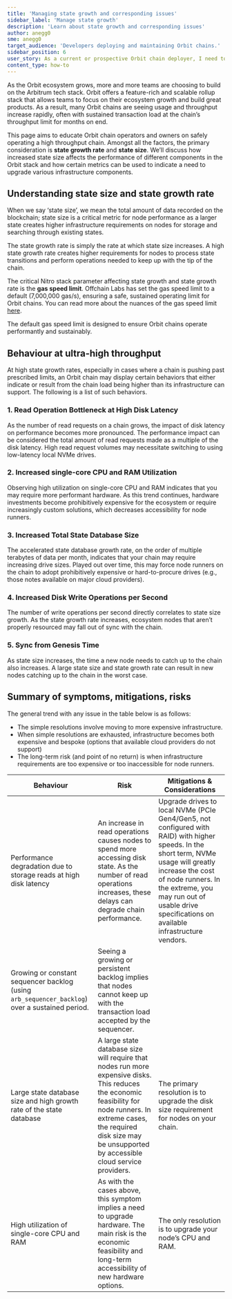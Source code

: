 ```yaml
---
title: 'Managing state growth and corresponding issues'
sidebar_label: 'Manage state growth'
description: 'Learn about state growth and corresponding issues'
author: anegg0
sme: anegg0
target_audience: 'Developers deploying and maintaining Orbit chains.'
sidebar_position: 6
user_story: As a current or prospective Orbit chain deployer, I need to understand what state growth is & the issues it can create.
content_type: how-to
---
```


As the Orbit ecosystem grows, more and more teams are choosing to build on the Arbitrum tech stack. Orbit offers a feature-rich and scalable rollup stack that allows teams to focus on their ecosystem growth and build great products. As a result, many Orbit chains are seeing usage and throughput increase rapidly, often with sustained transaction load at the chain’s throughput limit for months on end.

This page aims to educate Orbit chain operators and owners on safely operating a high throughput chain. Amongst all the factors, the primary consideration is **state growth rate** and **state size**. We’ll discuss how increased state size affects the performance of different components in the Orbit stack and how certain metrics can be used to indicate a need to upgrade various infrastructure components.

## Understanding state size and state growth rate

When we say ‘state size’, we mean the total amount of data recorded on the blockchain; state size is a critical metric for node performance as a larger state creates higher infrastructure requirements on nodes for storage and searching through existing states.

The state growth rate is simply the rate at which state size increases. A high state growth rate creates higher requirements for nodes to process state transitions and perform operations needed to keep up with the tip of the chain.

The critical Nitro stack parameter affecting state growth and state growth rate is the **gas speed limit**. Offchain Labs has set the gas speed limit to a default (7,000,000 gas/s), ensuring a safe, sustained operating limit for Orbit chains. You can read more about the nuances of the gas speed limit [here](/how-arbitrum-works/09-gas-fees.mdx#the-speed-limit).

The default gas speed limit is designed to ensure Orbit chains operate performantly and sustainably.

## Behaviour at ultra-high throughput

At high state growth rates, especially in cases where a chain is pushing past prescribed limits, an Orbit chain may display certain behaviors that either indicate or result from the chain load being higher than its infrastructure can support. The following is a list of such behaviors.

### 1. Read Operation Bottleneck at High Disk Latency

As the number of read requests on a chain grows, the impact of disk latency on performance becomes more pronounced. The performance impact can be considered the total amount of read requests made as a multiple of the disk latency. High read request volumes may necessitate switching to using low-latency local NVMe drives.

### 2. Increased single-core CPU and RAM Utilization

Observing high utilization on single-core CPU and RAM indicates that you may require more performant hardware. As this trend continues, hardware investments become prohibitively expensive for the ecosystem or require increasingly custom solutions, which decreases accessibility for node runners.

### 3. Increased Total State Database Size

The accelerated state database growth rate, on the order of multiple terabytes of data per month, indicates that your chain may require increasing drive sizes. Played out over time, this may force node runners on the chain to adopt prohibitively expensive or hard-to-procure drives (e.g., those notes available on major cloud providers).

### 4. Increased Disk Write Operations per Second

The number of write operations per second directly correlates to state size growth. As the state growth rate increases, ecosystem nodes that aren’t properly resourced may fall out of sync with the chain.

### 5. Sync from Genesis Time

As state size increases, the time a new node needs to catch up to the chain also increases. A large state size and state growth rate can result in new nodes catching up to the chain in the worst case.

## Summary of symptoms, mitigations, risks

The general trend with any issue in the table below is as follows:

- The simple resolutions involve moving to more expensive infrastructure.
- When simple resolutions are exhausted, infrastructure becomes both expensive and bespoke (options that available cloud providers do not support)
- The long-term risk (and point of no return) is when infrastructure requirements are too expensive or too inaccessible for node runners.

| Behaviour                                                                                      | Risk                                                                                                                                                                                                                                     | Mitigations & Considerations                                                                                                                                                                                                                                                  |
| ---------------------------------------------------------------------------------------------- | ---------------------------------------------------------------------------------------------------------------------------------------------------------------------------------------------------------------------------------------- | ----------------------------------------------------------------------------------------------------------------------------------------------------------------------------------------------------------------------------------------------------------------------------- |
| Performance degradation due to storage reads at high disk latency                              | An increase in read operations causes nodes to spend more accessing disk state. As the number of read operations increases, these delays can degrade chain performance.                                                                  | Upgrade drives to local NVMe (PCIe Gen4/Gen5, not configured with RAID) with higher speeds. In the short term, NVMe usage will greatly increase the cost of node runners. In the extreme, you may run out of usable drive specifications on available infrastructure vendors. |
| Growing or constant sequencer backlog (using `arb_sequencer_backlog`) over a sustained period. | Seeing a growing or persistent backlog implies that nodes cannot keep up with the transaction load accepted by the sequencer.                                                                                                            |                                                                                                                                                                                                                                                                               |
| Large state database size and high growth rate of the state database                           | A large state database size will require that nodes run more expensive disks. This reduces the economic feasibility for node runners. In extreme cases, the required disk size may be unsupported by accessible cloud service providers. | The primary resolution is to upgrade the disk size requirement for nodes on your chain.                                                                                                                                                                                       |
| High utilization of single-core CPU and RAM                                                    | As with the cases above, this symptom implies a need to upgrade hardware. The main risk is the economic feasibility and long-term accessibility of new hardware options.                                                                 | The only resolution is to upgrade your node’s CPU and RAM.                                                                                                                                                                                                                    |
